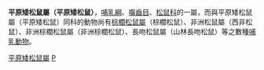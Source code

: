 {{Automatic taxobox
| taxon = Exilisciurus
| authority =  
}}

'''平原矮松鼠屬（平原矮松鼠）'''，[[哺乳綱|哺乳綱]]、[[囓齒目|囓齒目]]、[[松鼠科|松鼠科]]的一屬，而與平原矮松鼠屬（平原矮松鼠）同科的動物尚有[[棕櫚松鼠屬|棕櫚松鼠屬]]（棕櫚松鼠）、非洲松鼠屬（西非松鼠）、非洲棕櫚松鼠屬（非洲棕櫚松鼠）、長吻松鼠屬（山林長吻松鼠）等之數種[[哺乳動物|哺乳動物]]。
{{taxonbar}}
[[Category:平原矮松鼠屬|]]
[[Category:松鼠科|P]]